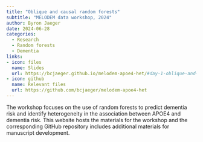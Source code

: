 ```yaml
---
title: "Oblique and causal random forests"
subtitle: "MELODEM data workshop, 2024"
author: Byron Jaeger
date: 2024-06-28
categories:
  - Research 
  - Random forests
  - Dementia
links:
- icon: files
  name: Slides
  url: https://bcjaeger.github.io/melodem-apoe4-het/#day-1-oblique-and-causal-random-forests
- icon: github
  name: Relevant files
  url: https://github.com/bcjaeger/melodem-apoe4-het
---
```


The workshop focuses on the use of random forests to predict dementia risk and identify heterogeneity in the association between APOE4 and dementia risk. This website hosts the materials for the workshop and the corresponding GitHub repository includes additional materials for manuscript development.
